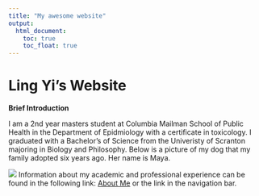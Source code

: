 ```yaml
---
title: "My awesome website"
output: 
  html_document:
    toc: true
    toc_float: true
---
```


# Ling Yi's Website

**Brief Introduction**

I am a 2nd year masters student at Columbia Mailman School of Public Health in the Department of Epidmiology with a certificate in toxicology. I graduated with a Bachelor's of Science from the Univeristy of Scranton majoring in Biology and Philosophy. Below is a picture of my dog that my family adopted six years ago. Her name is Maya. 

![](images/maya.jpg)
Information about my academic and professional experience can be found in the following link: [About Me](about.html) or the link in the navigation bar. 
